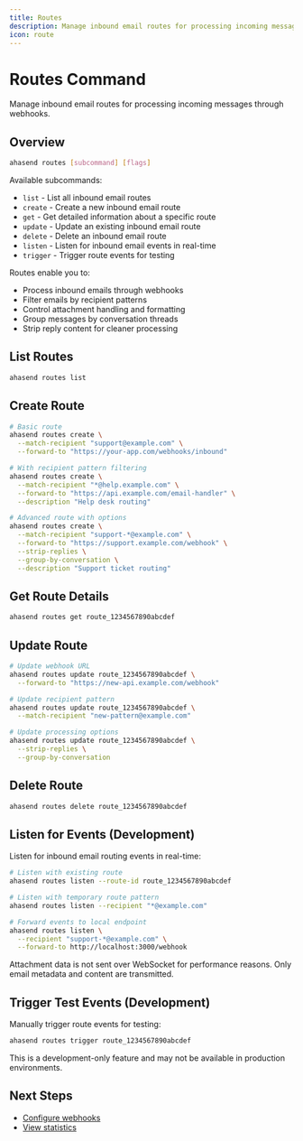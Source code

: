 ```yaml
---
title: Routes
description: Manage inbound email routes for processing incoming messages
icon: route
---
```


# Routes Command

Manage inbound email routes for processing incoming messages through webhooks.

## Overview

```bash
ahasend routes [subcommand] [flags]
```

Available subcommands:
- `list` - List all inbound email routes
- `create` - Create a new inbound email route
- `get` - Get detailed information about a specific route
- `update` - Update an existing inbound email route
- `delete` - Delete an inbound email route
- `listen` - Listen for inbound email events in real-time
- `trigger` - Trigger route events for testing

Routes enable you to:
- Process inbound emails through webhooks
- Filter emails by recipient patterns
- Control attachment handling and formatting
- Group messages by conversation threads
- Strip reply content for cleaner processing

## List Routes

```bash
ahasend routes list
```

## Create Route

```bash
# Basic route
ahasend routes create \
  --match-recipient "support@example.com" \
  --forward-to "https://your-app.com/webhooks/inbound"

# With recipient pattern filtering
ahasend routes create \
  --match-recipient "*@help.example.com" \
  --forward-to "https://api.example.com/email-handler" \
  --description "Help desk routing"

# Advanced route with options
ahasend routes create \
  --match-recipient "support-*@example.com" \
  --forward-to "https://support.example.com/webhook" \
  --strip-replies \
  --group-by-conversation \
  --description "Support ticket routing"
```

## Get Route Details

```bash
ahasend routes get route_1234567890abcdef
```

## Update Route

```bash
# Update webhook URL
ahasend routes update route_1234567890abcdef \
  --forward-to "https://new-api.example.com/webhook"

# Update recipient pattern
ahasend routes update route_1234567890abcdef \
  --match-recipient "new-pattern@example.com"

# Update processing options
ahasend routes update route_1234567890abcdef \
  --strip-replies \
  --group-by-conversation
```

## Delete Route

```bash
ahasend routes delete route_1234567890abcdef
```

## Listen for Events (Development)

Listen for inbound email routing events in real-time:

```bash
# Listen with existing route
ahasend routes listen --route-id route_1234567890abcdef

# Listen with temporary route pattern
ahasend routes listen --recipient "*@example.com"

# Forward events to local endpoint
ahasend routes listen \
  --recipient "support-*@example.com" \
  --forward-to http://localhost:3000/webhook
```

<Note>
Attachment data is not sent over WebSocket for performance reasons. Only email metadata and content are transmitted.
</Note>

## Trigger Test Events (Development)

Manually trigger route events for testing:

```bash
ahasend routes trigger route_1234567890abcdef
```

<Warning>
This is a development-only feature and may not be available in production environments.
</Warning>

## Next Steps

- [Configure webhooks](/cli/commands/webhooks)
- [View statistics](/cli/commands/stats)